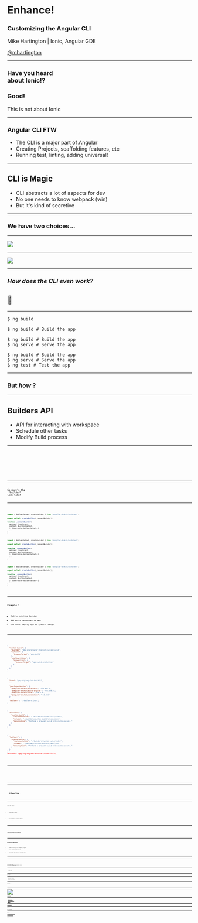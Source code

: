 

<div>
  <h1 style={{fontFamily: "Impact", fontSize: '200px'}}>Enhance!</h1>

### Customizing the Angular CLI

Mike Hartington | Ionic, Angular GDE

[@mhartington](https://twitter.com/mhartington)


<Fullscreen />

</div>

---


<IonicLayout>

### Have you heard <br/> about Ionic!?

<Appear>

  ### Good!
  This is not about Ionic

</Appear>

</IonicLayout>

---

<Angular>

<div>
  <h3 style={{fontFamily: "Impact", fontSize: '3em'}}>Angular CLI FTW</h3>

- The CLI is a major part of Angular
- Creating Projects, scaffolding features, etc
- Running test, linting, adding universal!

</div>

</Angular>

---

## CLI is Magic

- CLI abstracts a lot of aspects for dev
- No one needs to know webpack (win)
- But it's kind of secretive

---

### We have two choices...

---

<Dark>
  <Image
    src="https://pbs.twimg.com/media/DqZGX38WwAA4EwM?format=jpg&name=medium"
    size="contain"
  />
</Dark>

---

<Dark>
  <Image
    src="https://i.giphy.com/media/3ohc14lCEdXHSpnnSU/giphy.gif"
    size="contain"
  />
</Dark>

---

### _How does the CLI even work?_

## 🤔

---

<CodeSurferLayout>

```shell
$ ng build
```

```shell
$ ng build # Build the app
```

```shell
$ ng build # Build the app
$ ng serve # Serve the app
```

```shell
$ ng build # Build the app
$ ng serve # Serve the app
$ ng test # Test the app
```

</CodeSurferLayout>

---

### But _how_ ?

---

## Builders API

- API for interacting with workspace
- Schedule other tasks
- Modify Build process

---

<CodeSurferLayout>
  <Code lang="json" code={require('!!raw-loader!./code-samples/sample-angular.js').default} />
  <Code focus="5:11" lang="json" code={require('!!raw-loader!./code-samples/sample-angular.js').default} />
  <Code focus="5" title="Our CLI command (ng run app:build)" lang="json" code={require('!!raw-loader!./code-samples/sample-angular.js').default} />
  <Code focus="6" title="The builder command we want to run" lang="json" code={require('!!raw-loader!./code-samples/sample-angular.js').default} />
  <Code focus="7" title="Options to pass to builder" lang="json" code={require('!!raw-loader!./code-samples/sample-angular.js').default} />
  <Code focus="8:10" title="Overrides for options" lang="json" code={require('!!raw-loader!./code-samples/sample-angular.js').default} />
</CodeSurferLayout>

---

### So what's the <br/> "builder" look like?

---

<CodeSurferLayout>

```typescript
import { BuilderOutput, createBuilder } from '@angular-devkit/architect';

export default createBuilder(_commandBuilder);

function _commandBuilder(
  options: JsonObject,
  context: BuilderContext,
  ): Observable<BuilderOutput> {
  ...
}
```

```typescript 6 title="Passes options from Workspace"
import { BuilderOutput, createBuilder } from '@angular-devkit/architect';

export default createBuilder(_commandBuilder);

function _commandBuilder(
  options: JsonObject,
  context: BuilderContext,
  ): Observable<BuilderOutput> {
  ...
}
```

```typescript 7 title="The running context from the CLI"
import { BuilderOutput, createBuilder } from '@angular-devkit/architect';

export default createBuilder(_commandBuilder);

function _commandBuilder(
  options: JsonObject,
  context: BuilderContext,
  ): Observable<BuilderOutput> {
  ...
}
```

</CodeSurferLayout>

---

### Example 1

- Modify existing builder
- Add extra resources to app
- Use case: Deploy app to special target

---

<CodeSurferLayout>

```json title="Sample angular.json"
{
  "custom-build": {
    "builder": "@my-org/angular-toolkit:custom-build",
    "options": {
      "browserTarget": "app:build"
    },
    "configurations": {
      "production": {
        "browserTarget": "app:build:production"
      }
    }
  }
}
```

```json title="@my-org/angular-toolkit/package.json"
{
  "name": "@my-org/angular-toolkit",
  ...

  "peerDependencies": {
    "@angular-devkit/architect": ">=0.800.0",
    "@angular-devkit/build-angular": ">=0.800.0",
    "@angular-devkit/core": ">=8.0.0",
    "@angular-devkit/schematics": ">=8.0.0"
  },

  "builders": "./builders.json",
}

```

```json title="@my-org/angular-toolkit/builders.json"
{
  "builders": {
    "custom-build": {
      "implementation": "./builders/custom-build/index",
      "schema": "./builders/custom-build/schema.json",
      "description": "Perform a browser build with custom assets."
    }
  }
}
```

```json 3,10  title="@my-org/angular-toolkit/builders.json"
{
  "builders": {
    "custom-build": {
      "implementation": "./builders/custom-build/index",
      "schema": "./builders/custom-build/schema.json",
      "description": "Perform a browser build with custom assets."
    }
  }
}
"builder": "@my-org/angular-toolkit:custom-build",

```

</CodeSurferLayout>

---

<CodeSurferLayout>
  <Code lang="typescript" code={ require('!!raw-loader!../custom-builder/builders/custom-build/index.ts') .default } />
  <Code lang="typescript" focus="1:13" code={ require('!!raw-loader!../custom-builder/builders/custom-build/index.ts') .default } />
  <Code lang="typescript" focus="15:18" code={ require('!!raw-loader!../custom-builder/builders/custom-build/index.ts') .default } />
  <Code lang="typescript" focus="19:26" code={ require('!!raw-loader!../custom-builder/builders/custom-build/index.ts') .default } />
  <Code lang="typescript" focus="28:33" code={ require('!!raw-loader!../custom-builder/builders/custom-build/index.ts') .default } />
</CodeSurferLayout>

---

<Dark bgColor="#011627">

<h1>
  <code style={{ color: 'white' }}>$ Demo Time</code>
</h1>

</Dark>

---

### Pretty cool?

<Appear>

- Contrived? Maybe

* But actually used in Ionic!

</Appear>

---

<Dark bgColor="#c23237">

### Something more complex

</Dark>

---

### Extending Webpack

- Take a third-party webpack plugin
- Reuse existing builders
- Use case: Non-destructive builder

---

<CodeSurferLayout>
  <Code lang="typescript" code={ require('!!raw-loader!../custom-builder/builders/custom-guess-build/index.ts').default}/>
  <Code focus="14:18" title="Get the browser build spec" lang="typescript" code={ require('!!raw-loader!../custom-builder/builders/custom-guess-build/index.ts').default}/>
  <Code focus="19" title="UltIM4t3 h4x0r: change the builder name 🙃" lang="typescript" code={ require('!!raw-loader!../custom-builder/builders/custom-guess-build/index.ts').default}/>
  <Code focus="20:22" title="Get the initial options raw builder"  lang="typescript" code={ require('!!raw-loader!../custom-builder/builders/custom-guess-build/index.ts').default}/>
  <Code focus="24:26" title="Validate initial options against builder" lang="typescript" code={ require('!!raw-loader!../custom-builder/builders/custom-guess-build/index.ts').default}/>
  <Code focus="27" title="Pass those options and context to wrapper function" lang="typescript" code={ require('!!raw-loader!../custom-builder/builders/custom-guess-build/index.ts').default}/>

  <Code lang="typescript" code={ require('!!raw-loader!../custom-builder/builders/utils/guess.ts').default}/>
  <Code focus="19:46" lang="typescript" code={ require('!!raw-loader!../custom-builder/builders/utils/guess.ts').default}/>
</CodeSurferLayout>

---

<Dark bgColor="#011627">

<h1>
  <code style={{ color: 'white' }}>$ Demo Time</code>
</h1>

</Dark>

---

### Ok, now what?

---

- Builders are still new-ish
- Guide on Angular.io is published
- _But_ devkit is not really documented

---

### Copy and Paste from <br/> the Internet

<Appear>

_As long as there are types_

</Appear>

---

![](https://raw.githubusercontent.com/Tibing/nyan-builder/master/nyan-demo.gif)

[Tibing/nyan-builder](https://github.com/tibing/nyan-builder)

---

- [@angular-builders/jest](https://www.npmjs.com/package/@angular-builders/jest)
- [@angular-builders/timestamp](https://www.npmjs.com/package/@angular-builders/timestamp)
- [@angular-builders/custom-webpack](https://www.npmjs.com/package/@angular-builders/custom-webpack)
- [Minko Sample repo](https://github.com/mgechev/cli-builders-demo)

---

[@ionic/angular-toolkit](https://github.com/ionic-team/angular-toolkit)

---

### Get stuck?

#### Dive in and ask questions

---

### Thank you

[github.com/mhartington/angular-builders](https://github.com/mhartington/angular-builders)

[mhartington.io/angular-builders](https://mhartington.io/angular-builders/)

#### &lt;/html&gt;
